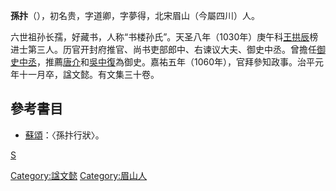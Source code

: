 '''孫抃'''（{{bd|?||?|}}），初名贵，字道卿，字夢得，北宋眉山（今屬四川）人。

六世祖孙长孺，好藏书，人称“书楼孙氏”。天圣八年（1030年）庚午科[[王拱辰|王拱辰]]榜进士第三人。历官开封府推官、尚书吏部郎中、右谏议大夫、御史中丞。曾擔任[[御史中丞|御史中丞]]，推薦[[唐介|唐介]]和[[吳中復|吳中復]]為御史。嘉祐五年（1060年），官拜參知政事。治平元年十一月卒，諡文懿。有文集三十卷。

==參考書目==
*[[蘇頌|蘇頌]]：〈孫抃行狀〉。

[[category:宋朝政治人物|S]]
[[Category:諡文懿|Category:諡文懿]]
[[Category:眉山人|Category:眉山人]]